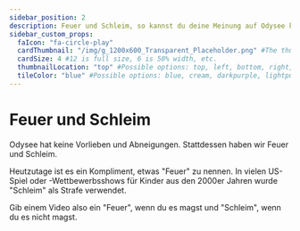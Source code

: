 ```yaml
---
sidebar_position: 2
description: Feuer und Schleim, so kannst du deine Meinung auf Odysee kundtun.
sidebar_custom_props:
  faIcon: "fa-circle-play"
  cardThumbnail: "/img/g_1200x600_Transparent_Placeholder.png" #The thumbnail on the category card.
  cardSize: 4 #12 is full size, 6 is 50% width, etc.
  thumbnailLocation: "top" #Possible options: top, left, bottom, right, none
  tileColor: "blue" #Possible options: blue, cream, darkpurple, lightpurple, mauve, orange, pink, none
---
```


# Feuer und Schleim

Odysee hat keine Vorlieben und Abneigungen. Stattdessen haben wir Feuer und Schleim.

Heutzutage ist es ein Kompliment, etwas "Feuer" zu nennen. In vielen US-Spiel oder -Wettbewerbsshows für Kinder aus den 2000er Jahren wurde "Schleim" als Strafe verwendet.

Gib einem Video also ein "Feuer", wenn du es magst und "Schleim", wenn du es nicht magst.
